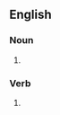 {{also|Flints}}

==English==

===Noun===
{{head|en|noun form}}

# {{plural of|flint|lang=en}}

===Verb===
{{head|en|verb form}}

# {{en-third-person singular of|flint}}